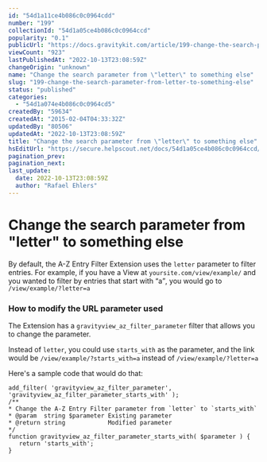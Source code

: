 ```yaml
---
id: "54d1a11ce4b086c0c0964cdd"
number: "199"
collectionId: "54d1a05ce4b086c0c0964ccd"
popularity: "0.1"
publicUrl: "https://docs.gravitykit.com/article/199-change-the-search-parameter-from-letter-to-something-else"
viewCount: "923"
lastPublishedAt: "2022-10-13T23:08:59Z"
changeOrigin: "unknown"
name: "Change the search parameter from \"letter\" to something else"
slug: "199-change-the-search-parameter-from-letter-to-something-else"
status: "published"
categories: 
  - "54d1a074e4b086c0c0964cd5"
createdBy: "59634"
createdAt: "2015-02-04T04:33:32Z"
updatedBy: "80506"
updatedAt: "2022-10-13T23:08:59Z"
title: "Change the search parameter from \"letter\" to something else"
hsEditUrl: "https://secure.helpscout.net/docs/54d1a05ce4b086c0c0964ccd/article/54d1a11ce4b086c0c0964cdd"
pagination_prev: 
pagination_next: 
last_update:
  date: 2022-10-13T23:08:59Z
  author: "Rafael Ehlers"
---
```


# Change the search parameter from "letter" to something else

By default, the A-Z Entry Filter Extension uses the `letter` parameter to filter entries. For example, if you have a View at `yoursite.com/view/example/` and you wanted to filter by entries that start with <q>a</q>, you would go to `/view/example/?letter=a`

### How to modify the URL parameter used

The Extension has a `gravityview_az_filter_parameter` filter that allows you to change the parameter.

Instead of `letter`, you could use `starts_with` as the parameter, and the link would be `/view/example/?starts_with=a` instead of `/view/example/?letter=a`

Here's a sample code that would do that:

```
add_filter( 'gravityview_az_filter_parameter', 'gravityview_az_filter_parameter_starts_with' );
/**
* Change the A-Z Entry Filter parameter from `letter` to `starts_with`
* @param  string $parameter Existing parameter
* @return string            Modified parameter
*/
function gravityview_az_filter_parameter_starts_with( $parameter ) {
   return 'starts_with';
}
```